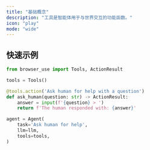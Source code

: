 ```yaml
---
title: "基础概念"
description: "工具是智能体用于与世界交互的功能函数。"
icon: "play"
mode: "wide"
---
```


## 快速示例

```python
from browser_use import Tools, ActionResult

tools = Tools()

@tools.action('Ask human for help with a question')
def ask_human(question: str) -> ActionResult:
    answer = input(f'{question} > ')
    return f'The human responded with: {answer}'

agent = Agent(
    task='Ask human for help',
    llm=llm,
    tools=tools,
)
```
